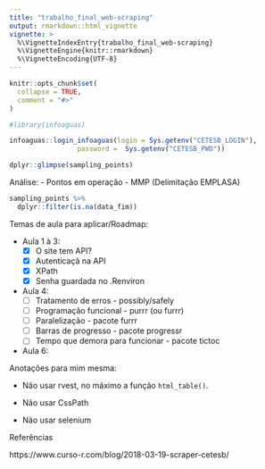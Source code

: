 ```yaml
---
title: "trabalho_final_web-scraping"
output: rmarkdown::html_vignette
vignette: >
  %\VignetteIndexEntry{trabalho_final_web-scraping}
  %\VignetteEngine{knitr::rmarkdown}
  %\VignetteEncoding{UTF-8}
---
```


```r
knitr::opts_chunk$set(
  collapse = TRUE,
  comment = "#>"
)
```

```r
#library(infoaguas)
```

```r
infoaguas::login_infoaguas(login = Sys.getenv("CETESB_LOGIN"), 
                 password =  Sys.getenv("CETESB_PWD"))

```
```r
dplyr::glimpse(sampling_points)
```
Análise:
- Pontos em operação
- MMP (Delimitação EMPLASA)
```r
sampling_points %>% 
  dplyr::filter(is.na(data_fim))


```

Temas de aula para aplicar/Roadmap:

- Aula 1 à 3:
  - [X] O site tem API?
  - [X] Autenticaçã na API
  - [X] XPath
  - [X] Senha guardada no .Renviron


- Aula 4: 
  - [ ] Tratamento de erros - possibly/safely
  - [ ] Programação funcional - purrr (ou furrr)
  - [ ] Paralelização - pacote furrr
  - [ ] Barras de progresso - pacote progressr
  - [ ] Tempo que demora para funcionar - pacote tictoc 


- Aula 6:


Anotações para mim mesma:

- Não usar rvest, no máximo a função `html_table()`.

- Não usar CssPath

- Não usar selenium


Referências

https://www.curso-r.com/blog/2018-03-19-scraper-cetesb/
